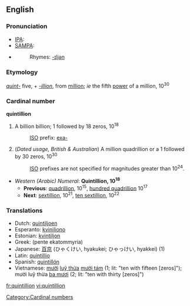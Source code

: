 ==English==
===Pronunciation===
*[[IPA]]:
*[[SAMPA]]:
*{{audio|en-us-quintillion.ogg|Audio (US)}}
*:Rhymes: [[Rhymes:English:-ɪljən|-ɪljən]]

===Etymology===
''[[quint-]]'' five, + ''[[-illion]]'', from [[million]]; ''ie'' the fifth [[power]] of a million, 10<sup>30</sup>

===Cardinal number===
'''quintillion'''
#A billion billion; 1 followed by 18 zeros, 10<sup>18</sup>
#:[[ISO]] prefix: [[exa-]]
#(''Dated usage, British & Australian'') A million quadrillion or a 1 followed by 30 zeros, 10<sup>30</sup>
#:[[ISO]] prefixes are not specified for magnitudes greater than 10<sup>24</sup>.
*''Western (Arabic) Numeral'': '''Quintillion, 10<sup>18</sup>'''
**'''Previous''': [[quadrillion]], 10<sup>15</sup>, [[hundred quadrillion]] 10<sup>17</sup>
**'''Next''': [[sextillion]], 10<sup>21</sup>, [[ten sextillion]], 10<sup>22</sup>

===Translations===
*Dutch: [[quintiljoen]]
*Esperanto: [[kviniliono]]
*Estonian: [[kvintiljon]]
*Greek: [[ ]] (pente ekatommyria)
*Japanese: [[百]][[京]] (ひゃくけい, hyakukei; ひゃっけい, hyakkei) (1)
*Latin: [[quintillio]]
*Spanish: [[quintillón]]
*Vietnamese: [[mười]] [[luỹ thừa]] [[mười tám]] (1; lit: "ten with fifteen [zeros]"); mười luỹ thừa [[ba mươi]] (2; lit: "ten with thirty [zeros]")

[[Category:Cardinal numbers]]

[[fr:quintillion]]
[[vi:quintillion]]